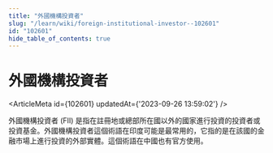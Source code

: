 ```yaml
---
title: "外國機構投資者"
slug: "/learn/wiki/foreign-institutional-investor--102601"
id: "102601"
hide_table_of_contents: true
---
```



# 外國機構投資者

<ArticleMeta id={102601} updatedAt={'2023-09-26 13:59:02'} />
<div className='border-solid border-b border-t-0 my-4 border-[var(--ifm-color-gray-300)]' />

外國機構投資者 (FII) 是指在註冊地或總部所在國以外的國家進行投資的投資者或投資基金。外國機構投資者這個術語在印度可能是最常用的，它指的是在該國的金融市場上進行投資的外部實體。這個術語在中國也有官方使用。
